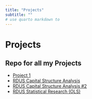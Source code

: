 ```yaml
---
title: "Projects"
subtitle: ""
# use quarto markdown to 
---
```


# Projects
## Repo for all my Projects

- [Project 1](/Projects/project1.qmd)
- [RDUS Capital Structure Analysis](/Projects/RDUS Capital Structure Analysis.qmd)
- [RDUS Capital Structure Analysis #2](/Projects/term2.qmd)
- [RDUS Statistical Research (OLS)](/Projects/term2.qmd)


